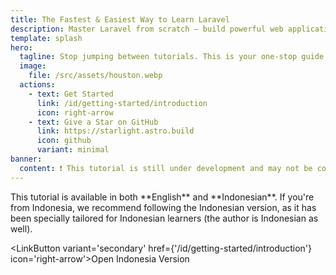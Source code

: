 ```yaml
---
title: The Fastest & Easiest Way to Learn Laravel
description: Master Laravel from scratch — build powerful web applications with one of the most popular PHP frameworks.
template: splash
hero:
  tagline: Stop jumping between tutorials. This is your one-stop guide to learning Laravel from start to finish. Easy to follow and completely free.
  image:
    file: /src/assets/houston.webp
  actions:
    - text: Get Started
      link: /id/getting-started/introduction
      icon: right-arrow
    - text: Give a Star on GitHub
      link: https://starlight.astro.build
      icon: github
      variant: minimal
banner:
  content: ❗ This tutorial is still under development and may not be complete yet. Stay tuned for updates! ❗
---
```



<Aside title='Note' type='tip'>
This tutorial is available in both **English** and **Indonesian**. If you're from Indonesia, we recommend following the Indonesian version, as it has been specially tailored for Indonesian learners (the author is Indonesian as well).


<LinkButton variant='secondary' href={'/id/getting-started/introduction'} icon='right-arrow'>Open Indonesia Version</LinkButton>
</Aside>